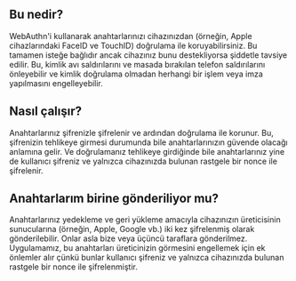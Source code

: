 ## Bu nedir?

<div className="h-2"/>

WebAuthn'i kullanarak anahtarlarınızı cihazınızdan (örneğin, Apple cihazlarındaki FaceID ve TouchID) doğrulama ile koruyabilirsiniz. Bu tamamen isteğe bağlıdır ancak cihazınız bunu destekliyorsa şiddetle tavsiye edilir. Bu, kimlik avı saldırılarını ve masada bırakılan telefon saldırılarını önleyebilir ve kimlik doğrulama olmadan herhangi bir işlem veya imza yapılmasını engelleyebilir.

<div className="h-4"/>

## Nasıl çalışır?

<div className="h-2"/>

Anahtarlarınız şifrenizle şifrelenir ve ardından doğrulama ile korunur. Bu, şifrenizin tehlikeye girmesi durumunda bile anahtarlarınızın güvende olacağı anlamına gelir. Ve doğrulamanız tehlikeye girdiğinde bile anahtarlarınız yine de kullanıcı şifreniz ve yalnızca cihazınızda bulunan rastgele bir nonce ile şifrelenir.

<div className="h-4"/>

## Anahtarlarım birine gönderiliyor mu?

<div className="h-2"/>

Anahtarlarınız yedekleme ve geri yükleme amacıyla cihazınızın üreticisinin sunucularına (örneğin, Apple, Google vb.) iki kez şifrelenmiş olarak gönderilebilir. Onlar asla bize veya üçüncü taraflara gönderilmez. Uygulamamız, bu anahtarları üreticinizin görmesini engellemek için ek önlemler alır çünkü bunlar kullanıcı şifreniz ve yalnızca cihazınızda bulunan rastgele bir nonce ile şifrelenmiştir.

